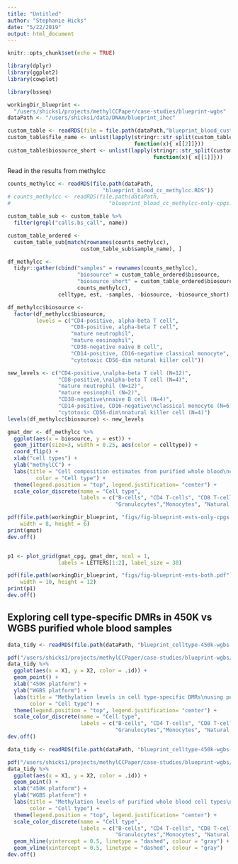 ```yaml
---
title: "Untitled"
author: "Stephanie Hicks"
date: "5/22/2019"
output: html_document
---
```


```r
knitr::opts_chunk$set(echo = TRUE)
```


```r
library(dplyr)
library(ggplot2)
library(cowplot)

library(bsseq)

workingDir_blueprint <- 
  "/users/shicks1/projects/methylCCPaper/case-studies/blueprint-wgbs"
dataPath <- "/users/shicks1/data/DNAm/blueprint_ihec"

```

```r
custom_table <- readRDS(file = file.path(dataPath,"blueprint_blood_custom_table.RDS"))
custom_table$file_name <- unlist(lapply(stringr::str_split(custom_table$file_path, "CNAG/"), 
                                        function(x){ x[[2]]}))
custom_table$biosource_short <- unlist(lapply(stringr::str_split(custom_table$biosource, "-"), 
                                              function(x){ x[[1]]}))
```

Read in the results from methylcc
```r
counts_methylcc <- readRDS(file.path(dataPath, 
                              "blueprint_blood_cc_methylcc.RDS"))
# counts_methylcc <- readRDS(file.path(dataPath, 
#                               "blueprint_blood_cc_methylcc-only-cpgs.RDS"))
```

```r
custom_table_sub <- custom_table %>% 
  filter(grepl("calls.bs_call", name))

custom_table_ordered <- 
  custom_table_sub[match(rownames(counts_methylcc), 
                       custom_table_sub$sample_name), ]  
```

  

```r
df_methylcc <- 
  tidyr::gather(cbind("samples" = rownames(counts_methylcc), 
                      "biosource" = custom_table_ordered$biosource,
                      "biosource_short" = custom_table_ordered$biosource_short,
                      counts_methylcc), 
                celltype, est, -samples, -biosource, -biosource_short)

df_methylcc$biosource <- 
  factor(df_methylcc$biosource,
         levels = c("CD4-positive, alpha-beta T cell",
                    "CD8-positive, alpha-beta T cell", 
                    "mature neutrophil", 
                    "mature eosinophil", 
                    "CD38-negative naive B cell", 
                    "CD14-positive, CD16-negative classical monocyte", 
                    "cytotoxic CD56-dim natural killer cell"))

new_levels <- c("CD4-positive,\nalpha-beta T cell (N=12)", 
                "CD8-positive,\nalpha-beta T cell (N=4)",
                "mature neutrophil (N=12)", 
                "mature eosinophil (N=2)",
                "CD38-negative\nnaive B cell (N=4)", 
                "CD14-positive, CD16-negative\nclassical monocyte (N=6)", 
                "cytotoxic CD56-dim\nnatural killer cell (N=4)")
levels(df_methylcc$biosource) <- new_levels

gmat_dmr <- df_methylcc %>% 
  ggplot(aes(x = biosource, y = est)) + 
  geom_jitter(size=3, width = 0.25, aes(color = celltype)) + 
  coord_flip() + 
  xlab("cell types") +
  ylab("methylCC") +
  labs(title = "Cell composition estimates from purified whole blood\ncelltypes measured on WGBS platform\n(N=44, data from BLUEPRINT -- using only cell type-specific DMRs)", 
         color = "Cell type") + 
  theme(legend.position = "top", legend.justification= "center") + 
  scale_color_discrete(name = "Cell type", 
                       labels = c("B-cells", "CD4 T-cells", "CD8 T-cells", 
                                  "Granulocytes","Monocytes", "Natural killer cells"))

pdf(file.path(workingDir_blueprint, "figs/fig-blueprint-ests-only-cpgs.pdf"), 
    width = 8, height = 6)
print(gmat)
dev.off()


p1 <- plot_grid(gmat_cpg, gmat_dmr, ncol = 1, 
                labels = LETTERS[1:2], label_size = 30)

pdf(file.path(workingDir_blueprint, "figs/fig-blueprint-ests-both.pdf"), 
    width = 10, height = 12)
print(p1)
dev.off()

```



## Exploring cell type-specific DMRs in 450K vs WGBS purified whole blood samples 



```r
data_tidy <- readRDS(file.path(dataPath, "blueprint_celltype-450k-wgbs-withCpGs.RDS"))

pdf("/users/shicks1/projects/methylCCPaper/case-studies/blueprint-wgbs/figs/test.pdf", width=6, height = 6)
data_tidy %>% 
  ggplot(aes(x = X1, y = X2, color = .id)) + 
  geom_point() + 
  xlab("450K platform") +
  ylab("WGBS platform") +
  labs(title = "Methylation levels in cell type-specific DMRs\nusing purified whole blood cell types", 
       color = "Cell type") +
  theme(legend.position = "top", legend.justification= "center") + 
  scale_color_discrete(name = "Cell type", 
                       labels = c("B-cells", "CD4 T-cells", "CD8 T-cells", 
                                  "Granulocytes","Monocytes", "Natural killer cells"))
dev.off()

```



```r
data_tidy <- readRDS(file.path(dataPath, "blueprint_celltype-450k-wgbs-noCpGs.RDS"))

pdf("/users/shicks1/projects/methylCCPaper/case-studies/blueprint-wgbs/figs/fig-comparison-profiles-450k-wgbs.pdf", width=6, height = 6)
data_tidy %>% 
  ggplot(aes(x = X1, y = X2, color = .id)) + 
  geom_point() + 
  xlab("450K platform") +
  ylab("WGBS platform") +
  labs(title = "Methylation levels of purified whole blood cell types\n(cell type-specific DMRs identified\nusing purified cell types measured on 450K platform)", 
       color = "Cell type") +
  theme(legend.position = "top", legend.justification= "center") + 
  scale_color_discrete(name = "Cell type", 
                       labels = c("B-cells", "CD4 T-cells", "CD8 T-cells", 
                                  "Granulocytes","Monocytes", "Natural killer cells")) + 
  geom_hline(yintercept = 0.5, linetype = "dashed", colour = "gray") + 
  geom_vline(xintercept = 0.5, linetype = "dashed", colour = "gray")
dev.off()

```

